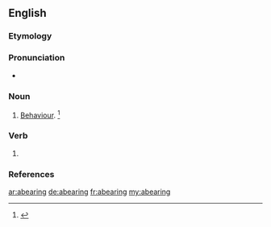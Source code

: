 ==English==

===Etymology===
{{suffix|abear|ing|lang=en}}

===Pronunciation===
* {{a|US}} {{IPA|/əˈbɛɹ.ɪŋ/|lang=en}}

===Noun===
{{en-noun}}
# {{label|en|obsolete}} [[behaviour|Behaviour]]. {{defdate|Late 15<sup>th</sup> century.}}<ref>{{R:SOED5|page=3}}</ref>

===Verb===
{{head|en|present participle}}

# {{present participle of|abear|lang=en|nocat=1}}

===References===
<references/>

[[ar:abearing]]
[[de:abearing]]
[[fr:abearing]]
[[my:abearing]]